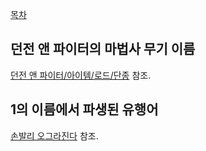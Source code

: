 [[목차]]

== 던전 앤 파이터의 마법사 무기 이름 ==

[[던전 앤 파이터/아이템/로드/단종#s-7.3|던전 앤 파이터/아이템/로드/단종]] 참조.

== 1의 이름에서 파생된 유행어 ==

[[손발리 오그라진다]] 참조.
